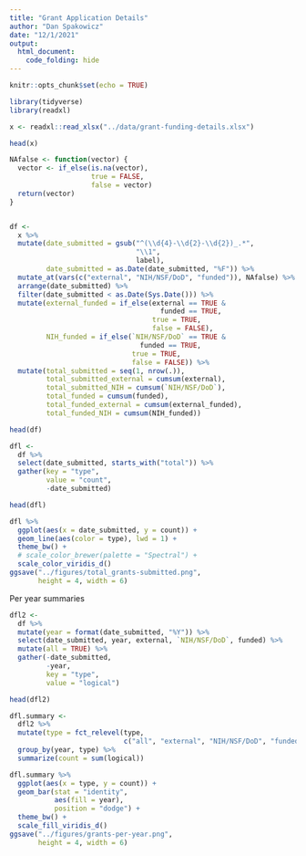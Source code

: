```yaml
---
title: "Grant Application Details"
author: "Dan Spakowicz"
date: "12/1/2021"
output: 
  html_document:
    code_folding: hide
---
```


```r
knitr::opts_chunk$set(echo = TRUE)

library(tidyverse)
library(readxl)
```

```r
x <- readxl::read_xlsx("../data/grant-funding-details.xlsx")

head(x)
```

```r
NAfalse <- function(vector) {
  vector <- if_else(is.na(vector),
                    true = FALSE,
                    false = vector)
  return(vector)
}


df <- 
  x %>%
  mutate(date_submitted = gsub("^(\\d{4}-\\d{2}-\\d{2})_.*",
                               "\\1",
                               label),
         date_submitted = as.Date(date_submitted, "%F")) %>%
  mutate_at(vars(c("external", "NIH/NSF/DoD", "funded")), NAfalse) %>%
  arrange(date_submitted) %>%
  filter(date_submitted < as.Date(Sys.Date())) %>%
  mutate(external_funded = if_else(external == TRUE &
                                     funded == TRUE,
                                   true = TRUE,
                                   false = FALSE),
         NIH_funded = if_else(`NIH/NSF/DoD` == TRUE &
                                funded == TRUE,
                              true = TRUE,
                              false = FALSE)) %>%
  mutate(total_submitted = seq(1, nrow(.)),
         total_submitted_external = cumsum(external),
         total_submitted_NIH = cumsum(`NIH/NSF/DoD`),
         total_funded = cumsum(funded),
         total_funded_external = cumsum(external_funded),
         total_funded_NIH = cumsum(NIH_funded))

head(df)
```

```r
dfl <- 
  df %>%
  select(date_submitted, starts_with("total")) %>%
  gather(key = "type",
         value = "count",
         -date_submitted)

head(dfl)  
```

```r
dfl %>%
  ggplot(aes(x = date_submitted, y = count)) +
  geom_line(aes(color = type), lwd = 1) +
  theme_bw() +
  # scale_color_brewer(palette = "Spectral") +
  scale_color_viridis_d() 
ggsave("../figures/total_grants-submitted.png",
       height = 4, width = 6)
```

Per year summaries

```r
dfl2 <- 
  df %>%
  mutate(year = format(date_submitted, "%Y")) %>%
  select(date_submitted, year, external, `NIH/NSF/DoD`, funded) %>%
  mutate(all = TRUE) %>%
  gather(-date_submitted, 
         -year,
         key = "type",
         value = "logical") 

head(dfl2)
```

```r
dfl.summary <- 
  dfl2 %>%
  mutate(type = fct_relevel(type, 
                            c("all", "external", "NIH/NSF/DoD", "funded"))) %>%
  group_by(year, type) %>%
  summarize(count = sum(logical))

dfl.summary %>% 
  ggplot(aes(x = type, y = count)) +
  geom_bar(stat = "identity", 
           aes(fill = year),
           position = "dodge") +
  theme_bw() +
  scale_fill_viridis_d()
ggsave("../figures/grants-per-year.png",
       height = 4, width = 6)
```

